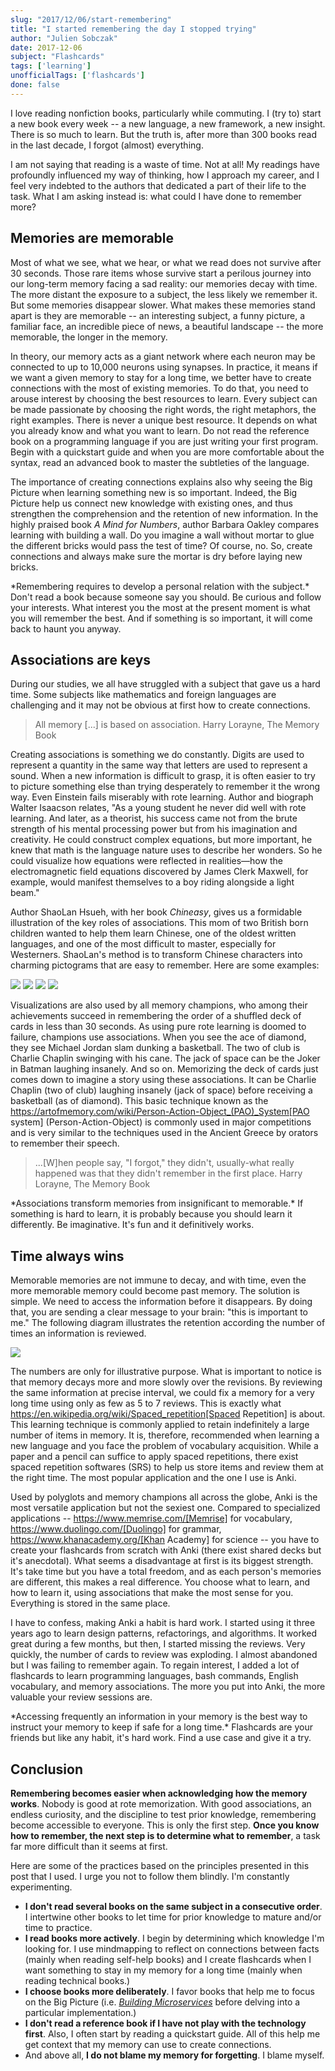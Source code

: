 ```yaml
---
slug: "2017/12/06/start-remembering"
title: "I started remembering the day I stopped trying"
author: "Julien Sobczak"
date: 2017-12-06
subject: "Flashcards"
tags: ['learning']
unofficialTags: ['flashcards']
done: false
---
```



<Lead>
I love reading nonfiction books, particularly while commuting. I (try to) start a new book every week -- a new language, a new framework, a new insight. There is so much to learn. But the truth is, after more than 300 books read in the last decade, I forgot (almost) everything.
</Lead>

I am not saying that reading is a waste of time. Not at all! My readings have profoundly influenced my way of thinking, how I approach my career, and I feel very indebted to the authors that dedicated a part of their life to the task. What I am asking instead is: what could I have done to remember more?

## Memories are memorable

Most of what we see, what we hear, or what we read does not survive after 30 seconds. Those rare items whose survive start a perilous journey into our long-term memory facing a sad reality: our memories decay with time. The more distant the exposure to a subject, the less likely we remember it. But some memories disappear slower. What makes these memories stand apart is they are memorable -- an interesting subject, a funny picture, a familiar face, an incredible piece of news, a beautiful landscape -- the more memorable, the longer in the memory.

In theory, our memory acts as a giant network where each neuron may be connected to up to 10,000 neurons using synapses. In practice, it means if we want a given memory to stay for a long time, we better have to create connections with the most of existing memories. To do that, you need to arouse interest by choosing the best resources to learn. Every subject can be made passionate by choosing the right words, the right metaphors, the right examples. There is never a unique best resource. It depends on what you already know and what you want to learn. Do not read the reference book on a programming language if you are just writing your first program. Begin with a quickstart guide and when you are more comfortable about the syntax, read an advanced book to master the subtleties of the language.

The importance of creating connections explains also why seeing the Big Picture when learning something new is so important. Indeed, the Big Picture help us connect new knowledge with existing ones, and thus strengthen the comprehension and the retention of new information. In the highly praised book _A Mind for Numbers_, author Barbara Oakley compares learning with building a wall. Do you imagine a wall without mortar to glue the different bricks would pass the test of time? Of course, no. So, create connections and always make sure the mortar is dry before laying new bricks.

<Admonition type="tip" className="None" title="Key takeaway">
*Remembering requires to develop a personal relation with the subject.* Don't read a book because someone say you should. Be curious and follow your interests. What interest you the most at the present moment is what you will remember the best. And if something is so important, it will come back to haunt you anyway.
</Admonition>


## Associations are keys

During our studies, we all have struggled with a subject that gave us a hard time. Some subjects like mathematics and foreign languages are challenging and it may not be obvious at first how to create connections.

> All memory [...] is based on association.
> Harry Lorayne, The Memory Book

Creating associations is something we do constantly. Digits are used to represent a quantity in the same way that letters are used to represent a sound. When a new information is difficult to grasp, it is often easier to try to picture something else than trying desperately to remember it the wrong way. Even Einstein fails miserably with rote learning. Author and biograph Walter Isaacson relates, "As a young student he never did well with rote learning. And later, as a theorist, his success came not from the brute strength of his mental processing power but from his imagination and creativity. He could construct complex equations, but more important, he knew that math is the language nature uses to describe her wonders. So he could visualize how equations were reflected in realities—how the electromagnetic field equations discovered by James Clerk Maxwell, for example, would manifest themselves to a boy riding alongside a light beam."

Author ShaoLan Hsueh, with her book _Chineasy_, gives us a formidable illustration of the key roles of associations. This mom of two British born children wanted to help them learn Chinese, one of the oldest written languages, and one of the most difficult to master, especially for Westerners. ShaoLan's method is to transform Chinese characters into charming pictograms that are easy to remember. Here are some examples:

<a href="https://www.chineasy.com"><img src="/posts_resources/2017-12-06-start-remembering/person.svg" /></a>
<a href="https://www.chineasy.com"><img src="/posts_resources/2017-12-06-start-remembering/fire.svg" /></a>
<a href="https://www.chineasy.com"><img src="/posts_resources/2017-12-06-start-remembering/woman.svg" /></a>
<a href="https://www.chineasy.com"><img src="/posts_resources/2017-12-06-start-remembering/sun.png" /></a>

Visualizations are also used by all memory champions, who among their achievements succeed in remembering the order of a shuffled deck of cards in less than 30 seconds. As using pure rote learning is doomed to failure, champions use associations. When you see the ace of diamond, they see Michael Jordan slam dunking a basketball. The two of club is Charlie Chaplin swinging with his cane. The jack of space can be the Joker in Batman laughing insanely. And so on. Memorizing the deck of cards just comes down to imagine a story using these associations. It can be Charlie Chaplin (two of club) laughing insanely (jack of space) before receiving a basketball (as of diamond). This basic technique known as the https://artofmemory.com/wiki/Person-Action-Object_(PAO)_System[PAO system] (Person-Action-Object) is commonly used in major competitions and is very similar to the techniques used in the Ancient Greece by orators to remember their speech.

> ...[W]hen people say, "I forgot," they didn't, usually-what really happened was that they didn't remember in the first place.
> Harry Lorayne, The Memory Book

<Admonition type="tip" className="None" title="Key takeaway">
*Associations transform memories from insignificant to memorable.* If something is hard to learn, it is probably because you should learn it differently. Be imaginative. It's fun and it definitively works.
</Admonition>

## Time always wins

Memorable memories are not immune to decay, and with time, even the more memorable memory could become past memory. The solution is simple. We need to access the information before it disappears. By doing that, you are sending a clear message to your brain: "this is important to me." The following diagram illustrates the retention according the number of times an information is reviewed.

<a href="https://en.wikipedia.org/wiki/Forgetting_curve"><img src="/posts_resources/2017-12-06-start-remembering/forgetting-curve-wikipedia.png" /></a>

The numbers are only for illustrative purpose. What is important to notice is that memory decays more and more slowly over the revisions. By reviewing the same information at precise interval, we could fix a memory for a very long time using only as few as 5 to 7 reviews. This is exactly what https://en.wikipedia.org/wiki/Spaced_repetition[Spaced Repetition] is about. This learning technique is commonly applied to retain indefinitely a large number of items in memory. It is, therefore, recommended when learning a new language and you face the problem of vocabulary acquisition. While a paper and a pencil can suffice to apply spaced repetitions, there exist spaced repetition softwares (SRS) to help us store items and review them at the right time. The most popular application and the one I use is Anki.

Used by polyglots and memory champions all across the globe, Anki is the most versatile application but not the sexiest one. Compared to specialized applications -- https://www.memrise.com/[Memrise] for vocabulary, https://www.duolingo.com/[Duolingo] for grammar, https://www.khanacademy.org/[Khan Academy] for science -- you have to create your flashcards from scratch with Anki (there exist shared decks but it's anecdotal). What seems a disadvantage at first is its biggest strength. It's take time but you have a total freedom, and as each person's memories are different, this makes a real difference. You choose what to learn, and how to learn it, using associations that make the most sense for you. Everything is stored in the same place.

I have to confess, making Anki a habit is hard work. I started using it three years ago to learn design patterns, refactorings, and algorithms. It worked great during a few months, but then, I started missing the reviews. Very quickly, the number of cards to review was exploding. I almost abandoned but I was failing to remember again. To regain interest, I added a lot of flashcards to learn programming languages, bash commands, English vocabulary, and memory associations. The more you put into Anki, the more valuable your review sessions are.

<Admonition type="note" className="remember" title="Key takeaway">
*Accessing frequently an information in your memory is the best way to instruct your memory to keep if safe for a long time.* Flashcards are your friends but like any habit, it's hard work. Find a use case and give it a try.
</Admonition>


## Conclusion

**Remembering becomes easier when acknowledging how the memory works**. Nobody is good at rote memorization. With good associations, an endless curiosity, and the discipline to test prior knowledge, remembering become accessible to everyone. This is only the first step. **Once you know how to remember, the next step is to determine what to remember**, a task far more difficult than it seems at first.


<Admonition type="note" className="experiment" title="In practice">
Here are some of the practices based on the principles presented in this post that I used. I urge you not to follow them blindly. I'm constantly experimenting.

- **I don't read several books on the same subject in a consecutive order**. I intertwine other books to let time for prior knowledge to mature and/or time to practice.
- **I read books more actively**. I begin by determining which knowledge I'm looking for. I use mindmapping to reflect on connections between facts (mainly when reading self-help books) and I create flashcards when I want something to stay in my memory for a long time (mainly when reading technical books.)
- **I choose books more deliberately**. I favor books that help me to focus on the Big Picture (i.e. [_Building Microservices_](/read/2015/2015-03-19-building-microservices) before delving into a particular implementation.)
- **I don't read a reference book if I have not play with the technology first**. Also, I often start by reading a quickstart guide. All of this help me get context that my memory can use to create connections.
- And above all, **I do not blame my memory for forgetting**. I blame myself.
</Admonition>
